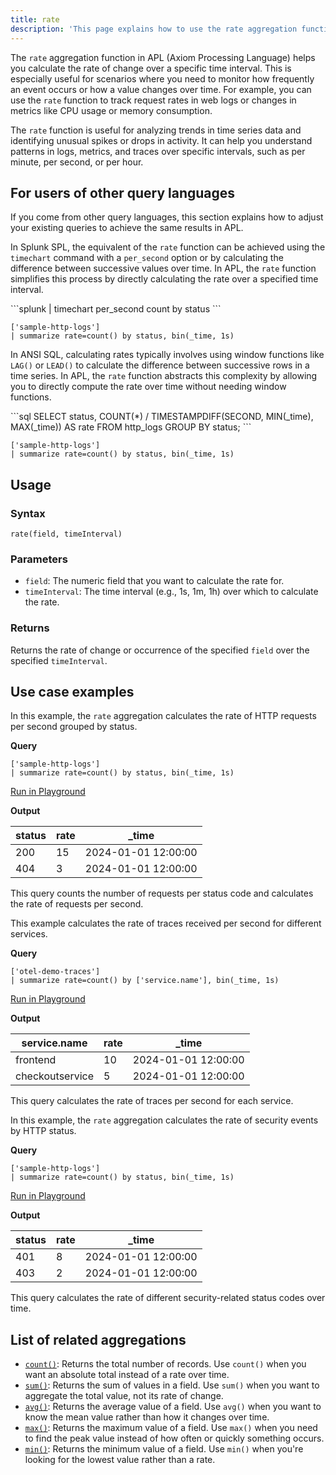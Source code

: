 ```yaml
---
title: rate
description: 'This page explains how to use the rate aggregation function in APL.'
---
```


The `rate` aggregation function in APL (Axiom Processing Language) helps you calculate the rate of change over a specific time interval. This is especially useful for scenarios where you need to monitor how frequently an event occurs or how a value changes over time. For example, you can use the `rate` function to track request rates in web logs or changes in metrics like CPU usage or memory consumption.

The `rate` function is useful for analyzing trends in time series data and identifying unusual spikes or drops in activity. It can help you understand patterns in logs, metrics, and traces over specific intervals, such as per minute, per second, or per hour.

## For users of other query languages

If you come from other query languages, this section explains how to adjust your existing queries to achieve the same results in APL.

<AccordionGroup>
<Accordion title="Splunk SPL users">

In Splunk SPL, the equivalent of the `rate` function can be achieved using the `timechart` command with a `per_second` option or by calculating the difference between successive values over time. In APL, the `rate` function simplifies this process by directly calculating the rate over a specified time interval.

<CodeGroup>
```splunk
| timechart per_second count by status
```

```kusto
['sample-http-logs']
| summarize rate=count() by status, bin(_time, 1s)
```
</CodeGroup>

</Accordion>
<Accordion title="ANSI SQL users">

In ANSI SQL, calculating rates typically involves using window functions like `LAG()` or `LEAD()` to calculate the difference between successive rows in a time series. In APL, the `rate` function abstracts this complexity by allowing you to directly compute the rate over time without needing window functions.

<CodeGroup>
```sql
SELECT status, COUNT(*) / TIMESTAMPDIFF(SECOND, MIN(_time), MAX(_time)) AS rate
FROM http_logs
GROUP BY status;
```

```kusto
['sample-http-logs']
| summarize rate=count() by status, bin(_time, 1s)
```
</CodeGroup>

</Accordion>
</AccordionGroup>

## Usage

### Syntax

```kusto
rate(field, timeInterval)
```

### Parameters

- `field`: The numeric field that you want to calculate the rate for.
- `timeInterval`: The time interval (e.g., 1s, 1m, 1h) over which to calculate the rate.

### Returns

Returns the rate of change or occurrence of the specified `field` over the specified `timeInterval`.

## Use case examples

<Tabs>
<Tab title="Log analysis">

In this example, the `rate` aggregation calculates the rate of HTTP requests per second grouped by status.

**Query**

```kusto
['sample-http-logs']
| summarize rate=count() by status, bin(_time, 1s)
```

[Run in Playground](https://play.axiom.co/axiom-play-qf1k/explorer?initForm=%7B%22apl%22%3A%22%5B%27sample-http-logs%27%5D%20%7C%20summarize%20rate%3Dcount%28%29%20by%20status%2C%20bin%28_time%2C%201s%29%22%7D)

**Output**

| status | rate  | _time              |
|--------|-------|--------------------|
| 200    | 15    | 2024-01-01 12:00:00|
| 404    | 3     | 2024-01-01 12:00:00|

This query counts the number of requests per status code and calculates the rate of requests per second.

</Tab>
<Tab title="OpenTelemetry traces">

This example calculates the rate of traces received per second for different services.

**Query**

```kusto
['otel-demo-traces']
| summarize rate=count() by ['service.name'], bin(_time, 1s)
```

[Run in Playground](https://play.axiom.co/axiom-play-qf1k/explorer?initForm=%7B%22apl%22%3A%22%5B%27otel-demo-traces%27%5D%20%7C%20summarize%20rate%3Dcount%28%29%20by%20%5B%27service.name%27%5D%2C%20bin%28_time%2C%201s%29%22%7D)

**Output**

| service.name         | rate  | _time              |
|----------------------|-------|--------------------|
| frontend             | 10    | 2024-01-01 12:00:00|
| checkoutservice      | 5     | 2024-01-01 12:00:00|

This query calculates the rate of traces per second for each service.

</Tab>
<Tab title="Security logs">

In this example, the `rate` aggregation calculates the rate of security events by HTTP status.

**Query**

```kusto
['sample-http-logs']
| summarize rate=count() by status, bin(_time, 1s)
```

[Run in Playground](https://play.axiom.co/axiom-play-qf1k/explorer?initForm=%7B%22apl%22%3A%22%5B%27sample-http-logs%27%5D%20%7C%20summarize%20rate%3Dcount%28%29%20by%20status%2C%20bin%28_time%2C%201s%29%22%7D)

**Output**

| status | rate  | _time              |
|--------|-------|--------------------|
| 401    | 8     | 2024-01-01 12:00:00|
| 403    | 2     | 2024-01-01 12:00:00|

This query calculates the rate of different security-related status codes over time.

</Tab>
</Tabs>

## List of related aggregations

- [`count()`](/apl/aggregation-function/count): Returns the total number of records. Use `count()` when you want an absolute total instead of a rate over time.
- [`sum()`](/apl/aggregation-function/sum): Returns the sum of values in a field. Use `sum()` when you want to aggregate the total value, not its rate of change.
- [`avg()`](/apl/aggregation-function/avg): Returns the average value of a field. Use `avg()` when you want to know the mean value rather than how it changes over time.
- [`max()`](/apl/aggregation-function/max): Returns the maximum value of a field. Use `max()` when you need to find the peak value instead of how often or quickly something occurs.
- [`min()`](/apl/aggregation-function/min): Returns the minimum value of a field. Use `min()` when you're looking for the lowest value rather than a rate.